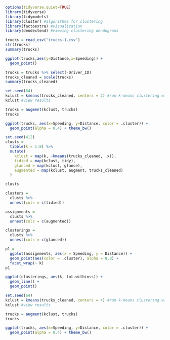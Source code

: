 ```{r}
options(tidyverse.quiet=TRUE)
library(tidyverse)
library(tidymodels)
library(cluster) #algorithms for clustering
library(factoextra) #visualization
library(dendextend) #viewing clustering dendograms
```

```{r}
trucks = read_csv("trucks-1.csv")
str(trucks)
summary(trucks)
```

```{r}
ggplot(trucks,aes(y=Distance,x=Speeding)) +
  geom_point()
```

```{r}
trucks = trucks %>% select(-Driver_ID)
trucks_cleaned = scale(trucks)
summary(trucks_cleaned)
```

```{r}
set.seed(64)
kclust = kmeans(trucks_cleaned, centers = 2) #run k-means clustering with k = 3
kclust #view results
```

```{r}
trucks = augment(kclust, trucks)
trucks
```

```{r}
ggplot(trucks, aes(x=Speeding, y=Distance, color = .cluster)) +
  geom_point(alpha = 0.4) + theme_bw()
```

```{r}
set.seed(412)
clusts = 
  tibble(k = 1:8) %>%
  mutate(
    kclust = map(k, ~kmeans(trucks_cleaned, .x)),
    tidied = map(kclust, tidy),
    glanced = map(kclust, glance),
    augmented = map(kclust, augment, trucks_cleaned)
  )

clusts
```

```{r}
clusters = 
  clusts %>%
  unnest(cols = c(tidied))

assignments = 
  clusts %>% 
  unnest(cols = c(augmented))

clusterings = 
  clusts %>%
  unnest(cols = c(glanced))
```

```{r}
p1 = 
  ggplot(assignments, aes(x = Speeding, y = Distance)) +
  geom_point(aes(color = .cluster), alpha = 0.8) + 
  facet_wrap(~ k)
p1
```

```{r}
ggplot(clusterings, aes(k, tot.withinss)) +
  geom_line() +
  geom_point()
```

```{r}
set.seed(64)
kclust = kmeans(trucks_cleaned, centers = 4) #run k-means clustering with k = 4
kclust #view results
```

```{r}
trucks = augment(kclust, trucks)
trucks
```

```{r}
ggplot(trucks, aes(x=Speeding, y=Distance, color = .cluster)) +
  geom_point(alpha = 0.4) + theme_bw()
```


